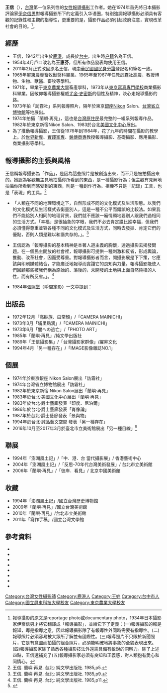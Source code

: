 {{blpsource|time=2011-03-14T23:20:31+00:00}}
{{Otheruses|王信|other=同名或類似名的其它條目描述}}
{{Infobox_Person
| name = 王信
|image= <!-- 檔案不存在 Wang Hsin -->
|box_width= 200px
|occupation= 報導攝影工作者
| period = 20世紀
|birth_name=
| other_names =
| Sex = 女
|birth_date= {{bda|1942|3|17}}
|birth_place= {{TWN-JPN}}[[臺中州|臺中州]][[彰化郡|彰化郡]][[鹿港街|鹿港街]]
|death_date= 
|death_place= 
| nationality ={{ROC}}
| residence =
| party = 
| religion =
| spouse = 
| relatives =
|education=[[屏東農專|屏東農專]]畜牧獸醫科畢業<br>[[東京農業大學|東京農業大學]]畜產學科畢業<br>[[東京寫真專門學校|東京寫真專門學校]]商業攝影科畢業
| past = 霧社高農教師<br>世界新專兼任講師<br>實踐家專兼任講師<br>銘傳商專專任講師<br>報導攝影教學
| exhibition =訪霧社<br>蘭嶼．再見<br>印度、尼泊爾 <br>肖像論<br>景與物<br>另一種存在
| collection =「澎湖風土記」[[國立台灣歷史博物館|國立台灣歷史博物館]]<br>「蘭嶼．再見」[[國立台灣美術館|國立台灣美術館]]<br>「蘭嶼．再見」[[台北市立美術館|台北市立美術館]]
}}

'''王信'''（{{bd|1942年|3月17日|||王信}}），[[台灣|台灣]]第一位系列性的[[女性|女性]][[報導攝影|報導攝影]]工作者。她在1974年首先將日本攝影評論家[[伊奈信男|伊奈信男]]對報導攝影所下的定義引入华语圈，特別強調報導攝影必須具有客觀的記錄性和主觀的指導性，更重要的是，攝影作品必須引起政府注意，實現改革社會的目的。<ref>報導攝影的原文是reportage photo或documentary photo，1934年日本攝影家伊奈信男才將它翻譯成「報導攝影」，並給它下了定義：(一)報導攝影的報是報知，導是指導之意，因此報導攝影除了有報導性外同時需要有指導性。(二)報導照片必須容易被大眾所了解並有國際性。(三)報導照片不只限於新聞照片，它是有意圖而拍攝的組合照片，必須能明確地將事象的全貌表現出來。(四)報導攝影家除了熟悉各種攝影技法外還需具備有敏銳的洞察力。除了上述四點，王信還補充了(五)報導攝影家必須有良知和正義感，對人類抱有愛心和同情心。</ref>。

==經歷==
* 王信，1942年出生於[[鹿港鎮|鹿港]]，成長於[[臺中市|台中]]，出生時[[户籍|户籍]]名為王信。 
*1954年4月戶口改名為'''王惠芬'''，但所有作品發表均使用王信。
*2011年2月正式改回原名王信，現[[中華民國國民身分證|中華民國國民身分證]]登記名和筆名一致。
* 1965年[[屏東農專|屏東農專]]畜牧獸醫科畢業。1965年至1967年任教於[[霧社高農|霧社高農]]，教授博物、生物、獸醫、畜牧等學科。
* 1971年，畢業于[[東京農業大學|東京農業大學]]畜產學科，1973年从[[東京寫真專門學校|東京寫真專門學校]]商業攝影科畢業。因敬仰報導攝影權威[[尤金·史密斯|尤金·史密斯]]的個性及精神，決心走報導攝影的路。
* 1973年拍「訪霧社」系列報導照片，隔年於東京[[銀座|銀座]]Nikon Salon、[[台灣省立博物館|台灣省立博物館]]等地展出。
* 1974年拍攝「蘭嶼‧再見」，這也是[[台灣原住民|台灣原住民]]最完整的一組系列報導作品。1982年於東京新宿Nikon Salon、1983於台北[[美國文化中心|美國文化中心]]展出。
* 為了推動報導攝影，王信從1976年到1984年，花了九年的時間在攝影的教學上。於[[世界新專|世界新專]]、[[實踐家專|實踐家專]]、[[銘傳商專|銘傳商專]]教授報導攝影、基礎攝影、應用攝影、商業攝影等學科。

==報導攝影的主張與風格==
王信稱報導攝影為「作品」，是因為這些照片是被創造出來，而不只是被拍攝出來的。她認為客觀無主見地拍攝你所看到的東西，是一種攝影行為；但主觀有見解地拍攝你所看到而感受到的東西，則是一種創作行為。相機不只是「記錄」工具，也是「表現」的工具。<ref>王信. 蘭嶼‧再見. 台北: 純文學出版社. 1985,p5. </ref> 
*「人類在不同的地理環境之下，自然形成不同的文化模式及生活形態。以我們的文化模式及生活樣式去衡量別人，這是一種不公平而錯誤的比較法。如果我們不能給別人相同的地理背景，我們就不應該一廂情願地要別人跟我們過相同的生活方式。「幸福」是很抽象的字眼，我們不必去肯定誰比誰幸福，但我們必須懂得尊重並容各種不同的文化模式及生活方式，同時去發掘、肯定它們的優點，否則人類是難以和諧共存的。」。<ref>王信. 蘭嶼‧再見. 台北: 純文學出版社. 1985,p9. </ref> 

*王信認為「報導攝影的基本精神是本著人道主義的胸懷，透過攝影去揭發問題。在一個民主開放的社會裡，報導攝影可提供一種刺激和反省，形成輿論，推動、改革社會，因而受尊重。對報導攝影者而言，開攝影展是下下策，它應該與印刷媒體結合，才能廣泛地報導而實踐它的良知與力量。報導攝影能使人們回顧那些被我們稱為原始的、落後的，未開發的土地與上面自然純樸的人性，而有所反省。」。<ref>王信. 蘭嶼‧再見. 台北: 純文學出版社. 1985,p11. </ref> 

*1984年[[張照堂|張照堂]]〈瞬間定影〉一文中提到：
{{Squote|王信的「蘭嶼‧再見」兩年前在日本展覽過，部份作品曾先後斷續地在國內刊物發表；可是當你在展覽會場中面對這一整組「真正的」原作時，才覺察心中無止的感動與感傷。感動於王信長時間的投入，孜孜不倦地記錄[[達悟族|雅美山胞]]的生存面貎，這些民國六十三、六十四年的影像，十年之後重讀之下，愈發覺得親切與感傷。王信用一種粗粒、低調的感覺，表達了那種單純、獷樸、原始之美，質感統一、意念一貫，兼顧了報導與創作之實，非心胸沉著、眼光遠闊的攝影工作者所能担當的；在天、地、大自然的孕育下，王信告訴我們雅美人的毅力或無奈、苦楚或希望。我倒覺得，這些照片也應該在蘭嶼展覽一次，讓他們看到自己的面貎，也許興奮、也許驕傲、也許感傷、也許沉默；但有時候，影像應該回到它的原生地罷，就算是一種回饋或禮讚。<br>王信在去年中還有一項彩色攝影展，是她在印度、尼泊爾的旅遊記錄，她稱那是刹那間印象的個人主觀感受，與「蘭嶼‧再見」的長時間觀察的心態有所不同。不管如何，嚴謹的態度、著眼的取向、人文精神與藝術美學要求的一致，王信總是不失一專業攝影家的本色，值得欽佩與學習。}}

==出版品==
*1972年12月「高砂族．曰常顏」/「CAMERA MAINICHI」
*1973年3月「埔里點滴」/「CAMERA MAINICHI」
*1973年6月「闇への逃亡」/「PHOTO ART」
*1985年「蘭嶼‧再見」/純文學出版社
*1989年「王信攝影集」/「台灣攝影家群像」/躍昇文化
*1994年4月「另一種存在」/「IMAGE影像雜誌NO.1」

==個展==
*1974年於東京銀座 Nikon Salon展出「訪霧社」
*1974年台灣省立博物館展出「訪霧社」
*1982年於東京新宿 Nikon Salon展出「蘭嶼‧再見」
*1983年於台北‧美國文化中心展出「蘭嶼‧再見」
*1983年於台北‧爵士藝廊發表「印度、尼泊爾」
*1986年於台北‧爵士藝廊發表「肖像論」
*1987年於台北‧爵士藝廊發表「景與物」
*1994年於台北‧誠品藝文空間 發表「另一種存在」
*2016年10月至2017年3月於臺北市立美術館展出「另一種目線」<ref>{{Cite web |url=http://www.tfam.museum/Exhibition/Exhibition_page.aspx?id=599&ddlLang=zh-tw |title=臺北市立美術館《另一種目線──王信攝影展》 |accessdate=2017-01-14 |archive-date=2017-01-16 |archive-url=https://web.archive.org/web/20170116170152/http://www.tfam.museum/Exhibition/Exhibition_page.aspx?id=599&ddlLang=zh-tw |dead-url=no }}</ref>

==聯展==
*1994年「澎湖風土記」/「中．港．台 當代攝影展」/ 香港藝術中心
*2004年「澎湖風土記」/「反思-70年代台灣美術發展」/ 台北市立美術館
*2006年「蘭嶼‧再見」/「彼岸．看見」/ 北京中國美術館

==收藏==
*1994年「澎湖風土記」/國立台灣歷史博物館
*2009年「蘭嶼‧再見」/國立台灣美術館
*2010年「蘭嶼‧再見」/台北市立美術館
*2011年「寫作手稿」/國立台灣文學館

==參考資料==
{{reflist}}
* {{Cite book | author = 王信 | title =蘭嶼‧再見| location =台北 | publisher =純文學出版社| date = 1985 | language= zh-hant}}
* {{Cite book | author = 王信著張照堂編 | title =台灣攝影家群象| location =台北 | publisher =躍昇文化| date = 1989|ISBN =957-630-001-0| language= zh-hant}}
* {{cite news |language = zh-hant | author = 王信 | title = 心靈的故鄉－霧社 | publisher = 婦女雜誌| date =1985}} 
* {{cite news |language = zh-hant | author = 游本寬 | title = 王信「另一種存在」 | publisher = 影像雜誌| date =1994-04-01}} 
* {{cite news |language = zh-hant | author = 王信 | title = 報導攝影 | publisher = 中國時報 | date =1976}} 
* {{cite news |language = zh-hant | author = 宋晶宜 | title = 山地人的情 | publisher = 民生報 | pages = 4 | date =1978-03-10}} 
* {{cite news |language = zh-hant | author = 陳小凌 | title = 王信醉心報導攝影 | publisher = 世界日報 | pages = 34  | date =1983-05-11}} 
* {{cite news |language = zh-hant | author = 張照堂 | title = 瞬間定影－1983年國內攝影界回顧 | publisher = 自立晚報 | pages = 10  | date =1984-01-23}}

[[Category:台灣女性攝影師|Category:台灣女性攝影師]]
[[Category:鹿港人|Category:鹿港人]]
[[Category:王姓|Category:王姓]]
[[Category:台中市人|Category:台中市人]]
[[Category:國立屏東科技大學校友|Category:國立屏東科技大學校友]]
[[Category:東京農業大學校友|Category:東京農業大學校友]]